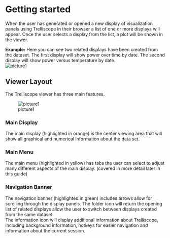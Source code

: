 
# Getting started

When the user has generated or opened a new display of visualization panels using Trelliscope in their browser a list of one or more displays will appear. Once the user selects a display from the list, a plot will be shown in the viewer. 

**Example:**
Here you can see two related displays have been created from the dataset.  The first display will show power over time by date.  The second display will show power versus temperature by date.  
![picture1](figures/start1.png)

## Viewer Layout
The Trelliscope viewer has three main features.   

![picture1](figures/start2.png)

### Main Display
The main display (highlighted in orange) is the center viewing area that will show all graphical and numerical information about the data set.

### Main Menu
The main menu (highlighted in yellow) has tabs the user can select to adjust many different aspects of the main display.  (covered in more detail later in this guide)


### Navigation Banner
The navigation banner (highlighted in green) includes arrows allow for scrolling through the display panels.  The folder icon will return the opening list of related displays allow the user to switch between displays created from the same dataset.  
The information icon will display additional information about Trelliscope, including background information, hotkeys for easier navigation and information about the current session.

